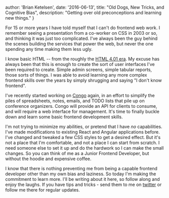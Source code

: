   author: 'Brian Ketelsen',
  date: '2016-06-13',
  title: "Old Dogs, New Tricks, and Cognitive Bias",
  description:
    "Getting over old preconceptions and learning new things."
}




For 15 or more years I have told myself that I can't do frontend web work. I remember seeing a presentation from a co-worker on CSS in 2003 or so, and thinking it was just too complicated. I've always been the guy behind the scenes building the services that power the web, but never the one spending any time making them less ugly.

I know basic HTML -- from the roughly the [HTML 4.01 era](http://www.yourhtmlsource.com/starthere/historyofhtml.html). My excuse has always been that this is enough to create the sort of user interfaces I've been required to create. Simple admin screens, simple tabular reports, those sorts of things. I was able to avoid learning any more complex frontend skills over the years by simply shrugging and saying "I don't know frontend".

I've recently started working on [Congo](https://github.com/gopheracademy/congo) again, in an effort to simplify the piles of spreadsheets, notes, emails, and TODO lists that pile up on conference organizers. Congo will provide an API for clients to consume, and will require a web interface for management. It's time to finally buckle down and learn some basic frontend development skills.

I'm not trying to minimize my abilities, or pretend that I have _no_ capabilities. I've made modifications to existing React and Angular applications before. I've changed and tweaked a few CSS styles to get a desired effect. But it's not a place that I'm comfortable, and not a place I can start from scratch. I need someone else to set it up and do the hardwork so I can make the small changes. So you can think of me as a Junior Frontend Developer, but without the hoodie and expensive coffee.

I know that there is nothing preventing me from being a capable frontend developer other than my own bias and laziness. So today I'm making the commitment to learn more. I'll be writing about it here, so follow along and enjoy the laughs. If you have tips and tricks - send them to me on [twitter](https://twitter.com/bketelsen) or follow me there for regular updates.
